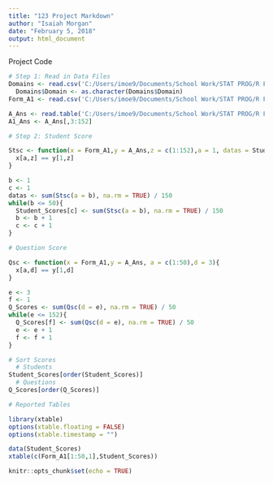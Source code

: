 ---
title: "123 Project Markdown"
author: "Isaiah Morgan"
date: "February 5, 2018"
output: html_document
---

Project Code
```{r}
# Step 1: Read in Data Files
Domains <- read.csv('C:/Users/imoe9/Documents/School Work/STAT PROG/R Files/STAT 123/Project/Domains Form A1.csv')
  Domains$Domain <- as.character(Domains$Domain)
Form_A1 <- read.csv('C:/Users/imoe9/Documents/School Work/STAT PROG/R Files/STAT 123/Project/Form A1_only.csv', header = FALSE)

A_Ans <- read.table('C:/Users/imoe9/Documents/School Work/STAT PROG/R Files/STAT 123/Project/A1_Ans_only.txt', sep=",", stringsAsFactors =  FALSE)
A1_Ans <- A_Ans[,3:152]

# Step 2: Student Score

Stsc <- function(x = Form_A1,y = A_Ans,z = c(1:152),a = 1, datas = Student_Scores){
  x[a,z] == y[1,z]
}

b <- 1
c <- 1
datas <- sum(Stsc(a = b), na.rm = TRUE) / 150
while(b <= 50){
  Student_Scores[c] <- sum(Stsc(a = b), na.rm = TRUE) / 150
  b <- b + 1
  c <- c + 1
}

# Question Score

Qsc <- function(x = Form_A1,y = A_Ans, a = c(1:50),d = 3){
  x[a,d] == y[1,d]
}

e <- 3
f <- 1
Q_Scores <- sum(Qsc(d = e), na.rm = TRUE) / 50
while(e <= 152){
  Q_Scores[f] <- sum(Qsc(d = e), na.rm = TRUE) / 50
  e <- e + 1
  f <- f + 1
}

# Sort Scores
  # Students
Student_Scores[order(Student_Scores)]
  # Questions
Q_Scores[order(Q_Scores)]

# Reported Tables

library(xtable)
options(xtable.floating = FALSE)
options(xtable.timestamp = "")

data(Student_Scores)
xtable(c(Form_A1[1:50,1],Student_Scores))
```

```{r setup, include=FALSE}
knitr::opts_chunk$set(echo = TRUE)
```

